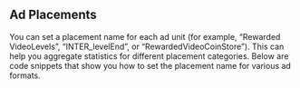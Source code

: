 ## Ad Placements

You can set a placement name for each ad unit (for example, “Rewarded VideoLevels”, “INTER_levelEnd”, or “RewardedVideoCoinStore”).
This can help you aggregate statistics for different placement categories.
Below are code snippets that show you how to set the placement name for various ad formats.
